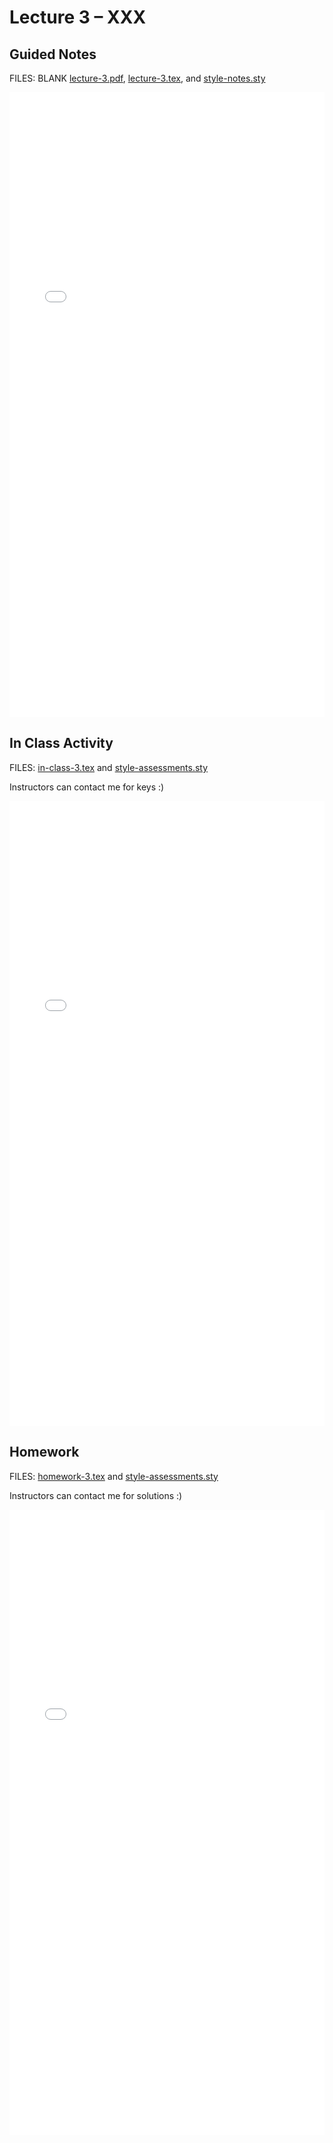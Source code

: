 # Lecture 3 -- XXX {.unnumbered}

## Guided Notes

FILES: BLANK [lecture-3.pdf](https://github.com/coltongearhart/math321/blob/main/lectures/lecture-3.pdf), [lecture-3.tex](https://github.com/coltongearhart/math321/blob/main/lectures/lecture-3.tex), and [style-notes.sty](https://github.com/coltongearhart/math321/blob/main/lectures/style-notes.sty)

<embed src="lectures/lecture-3-COMPLETED.pdf" type="application/pdf" width="100%" height="1000px"></embed>

## In Class Activity

FILES: [in-class-3.tex](https://github.com/coltongearhart/math321/blob/main/assessments/in-class-3.tex) and [style-assessments.sty](https://github.com/coltongearhart/math321/blob/main/assessments/style-assessments.sty)

Instructors can contact me for keys :)

<embed src="assessments/in-class-3.pdf" type="application/pdf" width="100%" height="1000px"></embed>

## Homework

FILES: [homework-3.tex](https://github.com/coltongearhart/math321/blob/main/assessments/homework-3.tex) and [style-assessments.sty](https://github.com/coltongearhart/math321/blob/main/assessments/style-assessments.sty)

Instructors can contact me for solutions :)

<embed src="assessments/homework-3.pdf" type="application/pdf" width="100%" height="1000px"></embed>